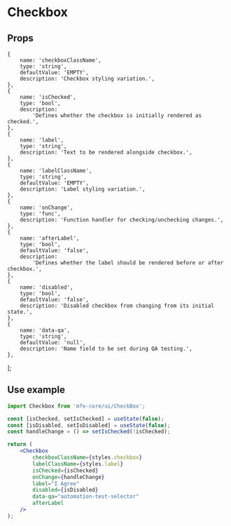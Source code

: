 
<Meta title="Components/Checkbox/Overview" component={Checkbox} />

# Checkbox

## Props

    {
        name: 'checkboxClassName',
        type: 'string',
        defaultValue: 'EMPTY',
        description: 'Checkbox styling variation.',
    },
    {
        name: 'isChecked',
        type: 'bool',
        description:
            'Defines whether the checkbox is initially rendered as checked.',
    },
    {
        name: 'label',
        type: 'string',
        description: 'Text to be rendered alongside checkbox.',
    },
    {
        name: 'labelClassName',
        type: 'string',
        defaultValue: 'EMPTY',
        description: 'Label styling variation.',
    },
    {
        name: 'onChange',
        type: 'func',
        description: 'Function handler for checking/unchecking changes.',
    },
    {
        name: 'afterLabel',
        type: 'bool',
        defaultValue: 'false',
        description:
            'Defines whether the label should be rendered before or after checkbox.',
    },
    {
        name: 'disabled',
        type: 'bool',
        defaultValue: 'false',
        description: 'Disabled checkbox from changing from its initial state.',
    },
    {
        name: 'data-qa',
        type: 'string',
        defaultValue: 'null',
        description: 'Name field to be set during QA testing.',
    },
];

<PropsTable propsList={propsList} />

## Use example

```jsx
import Checkbox from 'mfe-core/ui/CheckBox';

const [isChecked, setIsChecked] = useState(false);
const [isDisabled, setIsDisabled] = useState(false);
const handleChange = () => setIsChecked(!isChecked);

return (
    <Checkbox
        checkboxClassName={styles.checkbox}
        labelClassName={styles.label}
        isChecked={isChecked}
        onChange={handleChange}
        label="I Agree"
        disabled={isDisabled}
        data-qa="automation-test-selector"
        afterLabel
    />
);
```
